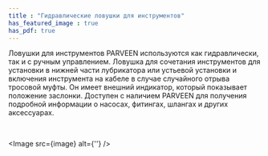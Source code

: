 ```yaml
---
title : "Гидравлические ловушки для инструментов"
has_featured_image : true
has_pdf: true
---
```


Ловушки для инструментов PARVEEN используются как гидравлически, так и с ручным управлением. Ловушка для сочетания инструментов для установки в нижней части лубрикатора или устьевой установки и включения инструмента на кабеле в случае случайного отрыва тросовой муфты. Он имеет внешний индикатор, который показывает положение заслонки. Доступен с наличием PARVEEN для получения подробной информации о насосах, фитингах, шлангах и других аксессуарах.

<br />

<Image src={image} alt={''} />